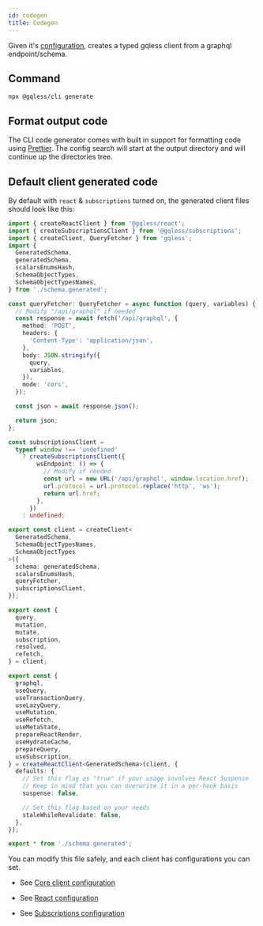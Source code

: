```yaml
---
id: codegen
title: Codegen
---
```


Given it's [configuration](/cli/config), creates a typed gqless client from a graphql endpoint/schema.

## Command

```shell
npx @gqless/cli generate
```

## Format output code

The CLI code generator comes with built in support for formatting code using [Prettier](https://prettier.io/). The config search will start at the output directory and will continue up the directories tree.

## Default client generated code

By default with `react` & `subscriptions` turned on, the generated client files should look like this:

```ts
import { createReactClient } from '@gqless/react';
import { createSubscriptionsClient } from '@gqless/subscriptions';
import { createClient, QueryFetcher } from 'gqless';
import {
  GeneratedSchema,
  generatedSchema,
  scalarsEnumsHash,
  SchemaObjectTypes,
  SchemaObjectTypesNames,
} from './schema.generated';

const queryFetcher: QueryFetcher = async function (query, variables) {
  // Modify "/api/graphql" if needed
  const response = await fetch('/api/graphql', {
    method: 'POST',
    headers: {
      'Content-Type': 'application/json',
    },
    body: JSON.stringify({
      query,
      variables,
    }),
    mode: 'cors',
  });

  const json = await response.json();

  return json;
};

const subscriptionsClient =
  typeof window !== 'undefined'
    ? createSubscriptionsClient({
        wsEndpoint: () => {
          // Modify if needed
          const url = new URL('/api/graphql', window.location.href);
          url.protocol = url.protocol.replace('http', 'ws');
          return url.href;
        },
      })
    : undefined;

export const client = createClient<
  GeneratedSchema,
  SchemaObjectTypesNames,
  SchemaObjectTypes
>({
  schema: generatedSchema,
  scalarsEnumsHash,
  queryFetcher,
  subscriptionsClient,
});

export const {
  query,
  mutation,
  mutate,
  subscription,
  resolved,
  refetch,
} = client;

export const {
  graphql,
  useQuery,
  useTransactionQuery,
  useLazyQuery,
  useMutation,
  useRefetch,
  useMetaState,
  prepareReactRender,
  useHydrateCache,
  prepareQuery,
  useSubscription,
} = createReactClient<GeneratedSchema>(client, {
  defaults: {
    // Set this flag as "true" if your usage involves React Suspense
    // Keep in mind that you can overwrite it in a per-hook basis
    suspense: false,

    // Set this flag based on your needs
    staleWhileRevalidate: false,
  },
});

export * from './schema.generated';
```

You can modify this file safely, and each client has configurations you can set.

- See [Core client configuration](/core/config)

- See [React configuration](/react/config)

- See [Subscriptions configuration](/core/subscriptions)
